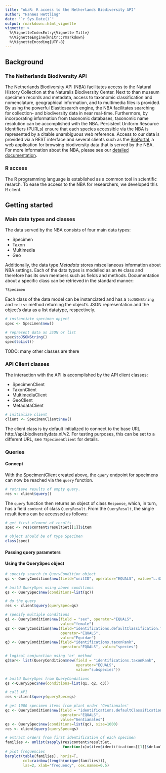 ```yaml
---
title: "nbaR: R access to the Netherlands Biodiversity API"
author: "Hannes Hettling"
date: "`r Sys.Date()`"
output: rmarkdown::html_vignette
vignette: >
  %\VignetteIndexEntry{Vignette Title}
  %\VignetteEngine{knitr::rmarkdown}
  %\VignetteEncoding{UTF-8}
---
```


## Background

### The Netherlands Biodiversity API
The Netherlands Biodiversity API
(NBA) facilitates access to the Natural History Collection at the
Naturalis Biodiversity Center. Next to than museum specimen records
and metadata, access to taxonomic classification and nomenclature,
geographical information, and to multimedia files is provided. By
using the powerful Elasticsearch engine, the NBA facilitates searching
for collection- and biodiversity data in near real-time. Furthermore,
by incorporating information from taxonomic databases, taxonomic name
resolution can be accomplished with the NBA. Persistent Uniform
Resource Identifiers (PURLs) ensure that each species accessible via
the NBA is represented by a citable unambiguous web reference. Access
to our data is provided via a REST interface and several clients such
as the [BioPortal](http://bioportal.naturalis.nl/), a web application
for browsing biodiversity data that is served by the NBA.  For more
information about the NBA, please see our
[detailed documentation](http://docs.biodiversitydata.nl/).

### R access
The R programming language is established as a common tool in scientific resarch.
To ease the access to the NBA for researchers, we developed this R client.

## Getting started

### Main data types and classes
The data served by the NBA consists of four main data types:

* Specimen
* Taxon
* Multimedia
* Geo

Additionally, the data type *Metadata* stores miscellaneous
information about NBA settings. Each of the data types is modelled
as an `R6` class and therefore has its own members such as fields
and methods. Documentation about a specific class can be retrieved
in the standard manner:

```r
?Specimen
```

Each class of the data model can be instanciated and has a `toJSONString` and `toList` method returning
the object's JSON representation and the object's data as a list datatype, respectively.


```r
# instanciate specimen opject
spec <- Specimen$new()

# represent data as JSON or list
spec$toJSONString()
spec$toList()
```

TODO: many other classes are there

### API Client classes
The interaction with the API is accomplished by the API client classes:

* SpecimenClient
* TaxonClient
* MultimediaClient
* GeoClient
* MetadataClient


```r
# initialize client
client <- SpecimenClient$new()
```

The client class is by default initialized to connect to the base URL http://api.biodiversitydata.nl/v2.
For testing purposes, this can be set to a different URL, see `?SpecimenClient` for details.

### Queries

#### Concept

With the SpecimentClient created above, the `query` endpoint for specimens can now be reached via the `query` function.

```r
# retrieve results of empty query.
res <- client$query()
```

The `query` function then returns an object of class `Response`, which, in turn, has a field `content`
of class `QueryResult`. From the `QueryResult`, the single result items can be accessed as follows:

```r
# get first element of results
spec <- res$content$resultSet[[1]]$item

# object should be of type Specimen
class(spec)

```

#### Passing query parameters


#### Using the QuerySpec object

```r
# specify search in QueryCondition object
qc <- QueryCondition$new(field="unitID", operator="EQUALS", value="L.4304195")

# build QuerySpec using above conditions
qs <- QuerySpec$new(conditions=list(qc))

# do the query
res <- client$query(querySpec=qs)
```


```r
# specify multiple conditions
q1 <- QueryCondition$new(field = "sex", operator="EQUALS",
                         value="female")
q2 <- QueryCondition$new(field="identifications.defaultClassification.family",
                         operator="EQUALS",
                         value="Equidae")
q3 <- QueryCondition$new(field="identifications.taxonRank",
                         operator="EQUALS", value="species")

# logical conjunction using 'or' method
q3$or<- list(QueryCondition$new(field = "identifications.taxonRank",
                                operator="EQUALS",
                                value="subspecies"))

# build QuerySpec from QueryConditions
qs <-QuerySpec$new(conditions=list(q1, q2, q3))

# call API
res <-client$query(querySpec=qs)
```


```r
# get 1000 specimen items from plant order 'Gentianales'
qc <- QueryCondition$new(field = "identifications.defaultClassification.order",
                         operator="EQUALS",
                         value="Gentianales")
qs <- QuerySpec$new(conditions=list(qc), size=1000)
res <- client$query(querySpec=qs)

# extract orders from first identification of each specimen
families <- unlist(sapply(res$content$resultSet,
                          function(x)x$item$identifications[[1]]$defaultClassification$family))
# plot frequencies
barplot(table(families), horiz=T,
        col=rainbow(length(unique(families))),
        las=2, xlab="frequency", cex.names=0.5)
```


